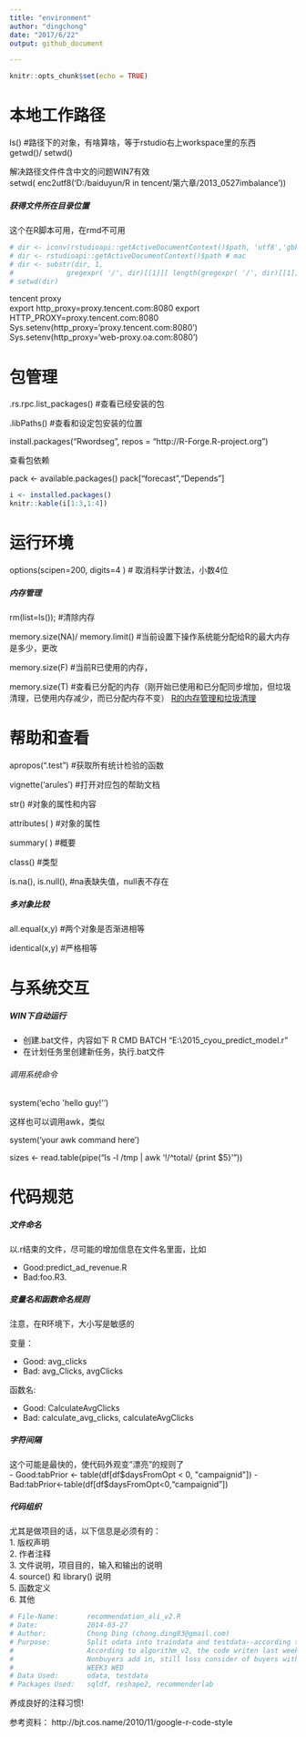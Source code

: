 ```yaml
---
title: "environment"
author: "dingchong"
date: "2017/6/22"
output: github_document

---
```


```r
knitr::opts_chunk$set(echo = TRUE)
```

# 本地工作路径

ls() #路径下的对象，有啥算啥，等于rstudio右上workspace里的东西   
getwd()/ setwd()    

解决路径文件件含中文的问题WIN7有效     
setwd( enc2utf8('D:/baiduyun/R in tencent/第六章/2013_0527imbalance'))  

##### 获得文件所在目录位置

这个在R脚本可用，在rmd不可用   
```r
# dir <- iconv(rstudioapi::getActiveDocumentContext()$path, 'utf8','gbk') # win  
# dir <- rstudioapi::getActiveDocumentContext()$path # mac  
# dir <- substr(dir, 1,      
#             gregexpr( '/', dir)[[1]][ length(gregexpr( '/', dir)[[1]])] )   
# setwd(dir)
```

tencent proxy  
export http_proxy=proxy.tencent.com:8080
export HTTP_PROXY=proxy.tencent.com:8080
Sys.setenv(http_proxy='proxy.tencent.com:8080')
Sys.setenv(http_proxy='web-proxy.oa.com:8080')


# 包管理

.rs.rpc.list_packages() #查看已经安装的包

.libPaths() #查看和设定包安装的位置

install.packages("Rwordseg", repos = "http://R-Forge.R-project.org") 

查看包依赖

pack <- available.packages()
pack["forecast","Depends"]

```r
i <- installed.packages()
knitr::kable(i[1:3,1:4])
```


# 运行环境 

options(scipen=200,  digits=4 ) # 取消科学计数法，小数4位

##### 内存管理
rm(list=ls()); #清除内存

memory.size(NA)/ memory.limit()  #当前设置下操作系统能分配给R的最大内存是多少，更改

memory.size(F)  #当前R已使用的内存，

memory.size(T)  #查看已分配的内存（刚开始已使用和已分配同步增加，但垃圾清理，已使用内存减少，而已分配内存不变） 
[R的内存管理和垃圾清理](http://jliblog.com/archives/276)

# 帮助和查看 

apropos(".test")  #获取所有统计检验的函数

vignette('arules') #打开对应包的帮助文档

str() #对象的属性和内容

attributes( ) #对象的属性

summary( ) #概要

class() #类型

is.na(), is.null(),  #na表缺失值，null表不存在

##### 多对象比较

all.equal(x,y)  #两个对象是否渐进相等

identical(x,y) #严格相等

# 与系统交互 

##### WIN下自动运行

- 创建.bat文件，内容如下
R CMD BATCH "E:\baiduyun\cyou\2015_cyou_predict_model\model2.0\test.r"
- 在计划任务里创建新任务，执行.bat文件

###### 调用系统命令
system('echo \'hello guy!\' ')

这样也可以调用awk，类似

system('your awk command here')

sizes <- read.table(pipe("ls -l /tmp | awk '!/^total/ {print $5}'"))


# 代码规范

##### 文件命名

以.r结束的文件，尽可能的增加信息在文件名里面，比如

- Good:predict_ad_revenue.R
- Bad:foo.R3.

##### 变量名和函数命名规则 

注意，在R环境下，大小写是敏感的

变量：

- Good:               avg_clicks
- Bad:                avg_Clicks, avgClicks

函数名: 

- Good:     CalculateAvgClicks                     
- Bad:       calculate_avg_clicks, calculateAvgClicks

##### 字符间隔
这个可能是最快的，使代码外观变"漂亮"的规则了   
- Good:tabPrior <- table(df[df$daysFromOpt < 0, "campaignid"])
- Bad:tabPrior<-table(df[df$daysFromOpt<0,"campaignid"])     

##### 代码组织
尤其是做项目的话，以下信息是必须有的：   
1. 版权声明  
2. 作者注释  
3. 文件说明，项目目的，输入和输出的说明  
4. source() 和 library() 说明  
5. 函数定义  
6. 其他  

```r
# File-Name:       recommendation_ali_v2.R          
# Date:            2014-03-27                     
# Author:          Chong Ding (chong.ding83@gmail.com)
# Purpose:         Split odata into traindata and testdata--according to the rules change,useless;
#                  According to algorithm_v2, the code writen last week don't work, so change to binary;
#                  Nonbuyers add in, still loss consider of buyers with unbuy items!;
#                  WEEK3 WED
# Data Used:       odata, testdata
# Packages Used:   sqldf, reshape2, recommenderlab
```

养成良好的注释习惯!  

参考资料：
http://bjt.cos.name/2010/11/google-r-code-style